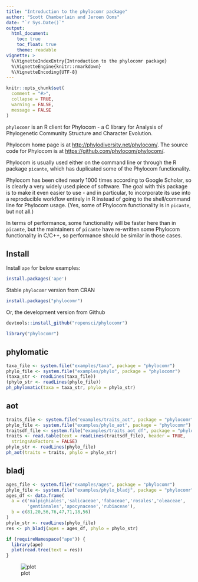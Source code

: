```yaml
---
title: "Introduction to the phylocomr package"
author: "Scott Chamberlain and Jeroen Ooms"
date: "`r Sys.Date()`"
output:
  html_document:
    toc: true
    toc_float: true
    theme: readable
vignette: >
  %\VignetteIndexEntry{Introduction to the phylocomr package}
  %\VignetteEngine{knitr::rmarkdown}
  %\VignetteEncoding{UTF-8}
---
```


```r
knitr::opts_chunk$set(
  comment = "#>",
  collapse = TRUE,
  warning = FALSE,
  message = FALSE
)
```

`phylocomr` is an R client for Phylocom - a C library for Analysis of Phylogenetic
Community Structure and Character Evolution.

Phylocom home page is at <http://phylodiversity.net/phylocom/>. The source code
for Phylocom is at <https://github.com/phylocom/phylocom/>.

Phylocom is usually used either on the command line or through the R package
`picante`, which has duplicated some of the Phylocom functionality.

Phylocom has been cited nearly 1000 times according to Google Scholar,
so is clearly a very widely used piece of software. The goal with this package
is to make it even easier to use - and in particular, to incorporate its use into
a reproducible workflow entirely in R instead of going to the shell/command line
for Phylocom usage. (Yes, some of Phylocom functionality is in `picante`, but
not all.)

In terms of performance, some functionality will be faster here than in `picante`,
but the maintainers of `picante` have re-written some Phylocom functionality
in C/C++, so performance should be similar in those cases.

## Install

Install `ape` for below examples:

```r
install.packages('ape')
```

Stable `phylocomr` version from CRAN

```r
install.packages("phylocomr")
```

Or, the development version from Github

```r
devtools::install_github("ropensci/phylocomr")
```

```r
library("phylocomr")
```

## phylomatic

```r
taxa_file <- system.file("examples/taxa", package = "phylocomr")
phylo_file <- system.file("examples/phylo", package = "phylocomr")
(taxa_str <- readLines(taxa_file))
(phylo_str <- readLines(phylo_file))
ph_phylomatic(taxa = taxa_str, phylo = phylo_str)
```

## aot

```r
traits_file <- system.file("examples/traits_aot", package = "phylocomr")
phylo_file <- system.file("examples/phylo_aot", package = "phylocomr")
traitsdf_file <- system.file("examples/traits_aot_df", package = "phylocomr")
traits <- read.table(text = readLines(traitsdf_file), header = TRUE,
  stringsAsFactors = FALSE)
phylo_str <- readLines(phylo_file)
ph_aot(traits = traits, phylo = phylo_str)
```

## bladj

```r
ages_file <- system.file("examples/ages", package = "phylocomr")
phylo_file <- system.file("examples/phylo_bladj", package = "phylocomr")
ages_df <- data.frame(
  a = c('malpighiales','salicaceae','fabaceae','rosales','oleaceae',
        'gentianales','apocynaceae','rubiaceae'),
  b = c(81,20,56,76,47,71,18,56)
)
phylo_str <- readLines(phylo_file)
res <- ph_bladj(ages = ages_df, phylo = phylo_str)

if (requireNamespace("ape")) {
  library(ape)
  plot(read.tree(text = res))
}
```

![plot](img/blad_tree.png)
